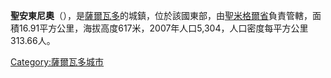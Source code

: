 '''聖安東尼奧'''（{{lang-es|San Antonio}}），是[[薩爾瓦多|薩爾瓦多]]的城鎮，位於該國東部，由[[聖米格爾省_(薩爾瓦多)|聖米格爾省]]負責管轄，面積16.91平方公里，海拔高度617米，2007年人口5,304，人口密度每平方公里313.66人。

{{Coord|13|50|N|88|16|W|display=title}}

{{ElSalvador-geo-stub}}
[[Category:薩爾瓦多城市|Category:薩爾瓦多城市]]